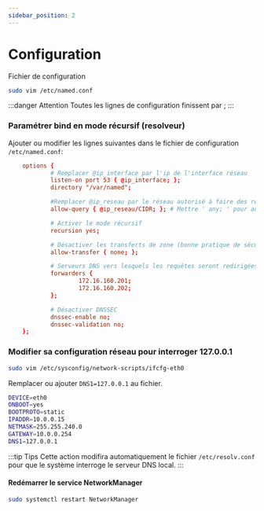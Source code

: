 ```yaml
---
sidebar_position: 2
---
```

# Configuration

Fichier de configuration
```bash
sudo vim /etc/named.conf
```

:::danger Attention
Toutes les lignes de configuration finissent par ;
:::

### Paramétrer bind en mode récursif (resolveur)
Ajouter ou modifier les lignes suivantes dans le fichier de configuration `/etc/named.conf`:
```conf
    options {
            # Remplacer @ip_interface par l'ip de l'interface réseau
            listen-on port 53 { @ip_interface; };
            directory "/var/named";

            #Remplacer @ip_reseau par le réseau autorisé à faire des requêtes
            allow-query { @ip_reseau/CIDR; }; # Mettre ' any; ' pour autoriser tout le monde

            # Activer le mode récursif
            recursion yes;

            # Désactiver les transferts de zone (bonne pratique de sécurité)
        	allow-transfer { none; };

            # Serveurs DNS vers lesquels les requêtes seront redirigées
            forwarders {
                    172.16.160.201;
                    172.16.160.202;
            };

            # Désactiver DNSSEC
            dnssec-enable no;
            dnssec-validation no;
    };
```

### Modifier sa configuration réseau pour interroger 127.0.0.1
```bash 
sudo vim /etc/sysconfig/network-scripts/ifcfg-eth0
```
Remplacer ou ajouter `DNS1=127.0.0.1` au fichier.

```bash
DEVICE=eth0
ONBOOT=yes
BOOTPROTO=static
IPADDR=10.0.0.15
NETMASK=255.255.240.0
GATEWAY=10.0.0.254
DNS1=127.0.0.1
```
:::tip Tips
Cette action modifira automatiquement le fichier `/etc/resolv.conf` pour que le système interroge le serveur DNS local.
:::

#### Redémarrer le service NetworkManager
```bash
sudo systemctl restart NetworkManager
```
